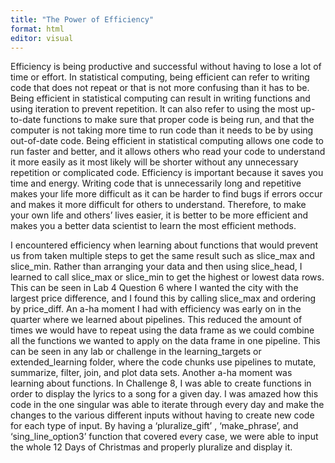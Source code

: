 ```yaml
---
title: "The Power of Efficiency"
format: html
editor: visual
---
```


Efficiency is being productive and successful without having to lose a lot of time or effort. In statistical computing, being efficient can refer to writing code that does not repeat or that is not more confusing than it has to be. Being efficient in statistical computing can result in writing functions and using iteration to prevent repetition. It can also refer to using the most up-to-date functions to make sure that proper code is being run, and that the computer is not taking more time to run code than it needs to be by using out-of-date code. Being efficient in statistical computing allows one code to run faster and better, and it allows others who read your code to understand it more easily as it most likely will be shorter without any unnecessary repetition or complicated code. Efficiency is important because it saves you time and energy. Writing code that is unnecessarily long and repetitive makes your life more difficult as it can be harder to find bugs if errors occur and makes it more difficult for others to understand. Therefore, to make your own life and others' lives easier, it is better to be more efficient and makes you a better data scientist to learn the most efficient methods.

I encountered efficiency when learning about functions that would prevent us from taken multiple steps to get the same result such as slice_max and slice_min. Rather than arranging your data and then using slice_head, I learned to call slice_max or slice_min to get the highest or lowest data rows. This can be seen in Lab 4 Question 6 where I wanted the city with the largest price difference, and I found this by calling slice_max and ordering by price_diff. An a-ha moment I had with efficiency was early on in the quarter where we learned about pipelines. This reduced the amount of times we would have to repeat using the data frame as we could combine all the functions we wanted to apply on the data frame in one pipeline. This can be seen in any lab or challenge in the learning_targets or extended_learning folder, where the code chunks use pipelines to mutate, summarize, filter, join, and plot data sets. Another a-ha moment was learning about functions. In Challenge 8, I was able to create functions in order to display the lyrics to a song for a given day. I was amazed how this code in the one singular was able to iterate through every day and make the changes to the various different inputs without having to create new code for each type of input. By having a 'pluralize_gift' , 'make_phrase', and 'sing_line_option3' function that covered every case, we were able to input the whole 12 Days of Christmas and properly pluralize and display it.
